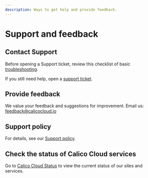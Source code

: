 ```yaml
---
description: Ways to get help and provide feedback.
---
```


# Support and feedback

## Contact Support

Before opening a Support ticket, review this checklist of basic [troubleshooting](../get-started/connect/checklist.mdx).

If you still need help, open a [support ticket](https://tigera.force.com/help/s/).

## Provide feedback

We value your feedback and suggestions for improvement. Email us: feedback@calicocloud.io

## Support policy

For details, see our [Support policy](https://www.tigera.io/legal/calico-cloud-support-policy).

## Check the status of Calico Cloud services

Go to [Calico Cloud Status](https://status.calicocloud.io) to view the current status of our sites and services.
